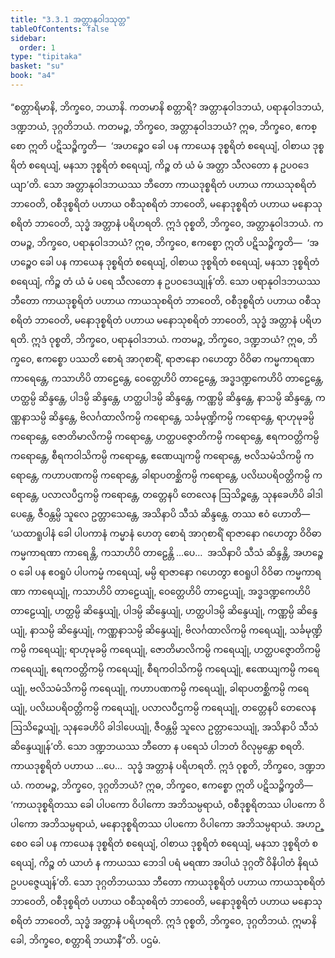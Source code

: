 ```yaml
---
title: "3.3.1 အတ္တာနုဝါဒသုတ္တ"
tableOfContents: false
sidebar:
  order: 1
type: "tipitaka"
basket: "su"
book: "a4"
---
```



<DynamicBreadcrumb />

<Division number="121" book="a4" e="ch" v="15" p="436">

<Paragraph number="783" book="a4">
“စတ္တာရိမာနိ, ဘိက္ခဝေ, ဘယာနိ. ကတမာနိ စတ္တာရိ? အတ္တာနုဝါဒဘယံ, ပရာနုဝါဒဘယံ, ဒဏ္ဍဘယံ, ဒုဂ္ဂတိဘယံ.
</Paragraph>

<Paragraph number="784" book="a4">
ကတမဉ္စ, ဘိက္ခဝေ, အတ္တာနုဝါဒဘယံ? ဣဓ, ဘိက္ခဝေ, ဧကစ္စော ဣတိ ပဋိသဉ္စိက္ခတိ—  ‘အဟဉ္စေဝ ခေါ ပန ကာယေန ဒုစ္စရိတံ စရေယျံ, ဝါစာယ ဒုစ္စရိတံ စရေယျံ, မနသာ ဒုစ္စရိတံ စရေယျံ, ကိဉ္စ တံ ယံ မံ အတ္တာ သီလတော န ဥပဝဒေယျာ’တိ. သော အတ္တာနုဝါဒဘယဿ ဘီတော ကာယဒုစ္စရိတံ ပဟာယ ကာယသုစရိတံ ဘာဝေတိ, ဝစီဒုစ္စရိတံ ပဟာယ ဝစီသုစရိတံ ဘာဝေတိ, မနောဒုစ္စရိတံ ပဟာယ မနောသုစရိတံ ဘာဝေတိ, သုဒ္ဓံ အတ္တာနံ ပရိဟရတိ. ဣဒံ ဝုစ္စတိ, ဘိက္ခဝေ, အတ္တာနုဝါဒဘယံ.
</Paragraph>

<Paragraph number="785" book="a4">
ကတမဉ္စ, ဘိက္ခဝေ, ပရာနုဝါဒဘယံ? ဣဓ, ဘိက္ခဝေ, ဧကစ္စော ဣတိ ပဋိသဉ္စိက္ခတိ—  ‘အဟဉ္စေဝ ခေါ ပန ကာယေန ဒုစ္စရိတံ စရေယျံ, ဝါစာယ ဒုစ္စရိတံ စရေယျံ, မနသာ ဒုစ္စရိတံ စရေယျံ, ကိဉ္စ တံ ယံ မံ ပရေ သီလတော န ဥပဝဒေယျုန်’တိ. သော ပရာနုဝါဒဘယဿ ဘီတော ကာယဒုစ္စရိတံ ပဟာယ ကာယသုစရိတံ ဘာဝေတိ, ဝစီဒုစ္စရိတံ ပဟာယ ဝစီသုစရိတံ ဘာဝေတိ, မနောဒုစ္စရိတံ ပဟာယ မနောသုစရိတံ ဘာဝေတိ, သုဒ္ဓံ အတ္တာနံ ပရိဟရတိ. ဣဒံ ဝုစ္စတိ, ဘိက္ခဝေ, ပရာနုဝါဒဘယံ.
</Paragraph>

<Paragraph number="786" book="a4">
ကတမဉ္စ, ဘိက္ခဝေ, ဒဏ္ဍဘယံ? ဣဓ, ဘိက္ခဝေ, ဧကစ္စော ပဿတိ စောရံ အာဂုစာရိံ, ရာဇာနော ဂဟေတွာ ဝိဝိဓာ ကမ္မကာရဏာ ကာရေန္တေ, ကသာဟိပိ တာဠေန္တေ, ဝေတ္တေဟိပိ တာဠေန္တေ, အဒ္ဓဒဏ္ဍကေဟိပိ တာဠေန္တေ, ဟတ္ထမ္ပိ ဆိန္ဒန္တေ, ပါဒမ္ပိ ဆိန္ဒန္တေ, ဟတ္ထပါဒမ္ပိ ဆိန္ဒန္တေ, ကဏ္ဏမ္ပိ ဆိန္ဒန္တေ, နာသမ္ပိ ဆိန္ဒန္တေ, ကဏ္ဏနာသမ္ပိ ဆိန္ဒန္တေ, ဗိလင်္ဂထာလိကမ္ပိ ကရောန္တေ, သင်္ခမုဏ္ဍိကမ္ပိ ကရောန္တေ, ရာဟုမုခမ္ပိ ကရောန္တေ, ဇောတိမာလိကမ္ပိ ကရောန္တေ, ဟတ္ထပဇ္ဇောတိကမ္ပိ ကရောန္တေ, ဧရကဝတ္တိကမ္ပိ ကရောန္တေ, စီရကဝါသိကမ္ပိ ကရောန္တေ, ဧဏေယျကမ္ပိ ကရောန္တေ, ဗလိသမံသိကမ္ပိ ကရောန္တေ, ကဟာပဏကမ္ပိ ကရောန္တေ, ခါရာပတစ္ဆိကမ္ပိ ကရောန္တေ, ပလိဃပရိဝတ္တိကမ္ပိ ကရောန္တေ, ပလာလပီဌကမ္ပိ ကရောန္တေ, တတ္တေနပိ တေလေန ဩသိဉ္စန္တေ, သုနခေဟိပိ ခါဒါပေန္တေ, ဇီဝန္တမ္ပိ သူလေ ဥတ္တာသေန္တေ, အသိနာပိ သီသံ ဆိန္ဒန္တေ.
</Paragraph>

<Paragraph number="787" book="a4">
တဿ ဧဝံ ဟောတိ—  ‘ယထာရူပါနံ ခေါ ပါပကာနံ ကမ္မာနံ ဟေတု စောရံ အာဂုစာရိံ ရာဇာနော ဂဟေတွာ ဝိဝိဓာ ကမ္မကာရဏာ ကာရေန္တိ, ကသာဟိပိ တာဠေန္တိ …ပေ…  အသိနာပိ သီသံ ဆိန္ဒန္တိ, အဟဉ္စေဝ ခေါ ပန ဧဝရူပံ ပါပကမ္မံ ကရေယျံ, မမ္ပိ ရာဇာနော ဂဟေတွာ ဧဝရူပါ ဝိဝိဓာ ကမ္မကာရဏာ ကာရေယျုံ, ကသာဟိပိ တာဠေယျုံ, ဝေတ္တေဟိပိ တာဠေယျုံ, အဒ္ဓဒဏ္ဍကေဟိပိ တာဠေယျုံ, ဟတ္ထမ္ပိ ဆိန္ဒေယျုံ, ပါဒမ္ပိ ဆိန္ဒေယျုံ, ဟတ္ထပါဒမ္ပိ ဆိန္ဒေယျုံ, ကဏ္ဏမ္ပိ ဆိန္ဒေယျုံ, နာသမ္ပိ ဆိန္ဒေယျုံ, ကဏ္ဏနာသမ္ပိ ဆိန္ဒေယျုံ, ဗိလင်္ဂထာလိကမ္ပိ ကရေယျုံ, သင်္ခမုဏ္ဍိကမ္ပိ ကရေယျုံ; ရာဟုမုခမ္ပိ ကရေယျုံ, ဇောတိမာလိကမ္ပိ ကရေယျုံ, ဟတ္ထပဇ္ဇောတိကမ္ပိ ကရေယျုံ, ဧရကဝတ္တိကမ္ပိ ကရေယျုံ, စီရကဝါသိကမ္ပိ ကရေယျုံ, ဧဏေယျကမ္ပိ ကရေယျုံ, ဗလိသမံသိကမ္ပိ ကရေယျုံ, ကဟာပဏကမ္ပိ ကရေယျုံ, ခါရာပတစ္ဆိကမ္ပိ ကရေယျုံ, ပလိဃပရိဝတ္တိကမ္ပိ ကရေယျုံ, ပလာလပီဌကမ္ပိ ကရေယျုံ, တတ္တေနပိ တေလေန ဩသိဉ္စေယျုံ, သုနခေဟိပိ ခါဒါပေယျုံ, ဇီဝန္တမ္ပိ သူလေ ဥတ္တာသေယျုံ, အသိနာပိ သီသံ ဆိန္ဒေယျုန်’တိ. သော ဒဏ္ဍဘယဿ ဘီတော န ပရေသံ ပါဘတံ ဝိလုမ္ပန္တော စရတိ. ကာယဒုစ္စရိတံ ပဟာယ …ပေ…  သုဒ္ဓံ အတ္တာနံ ပရိဟရတိ. ဣဒံ ဝုစ္စတိ, ဘိက္ခဝေ, ဒဏ္ဍဘယံ.
</Paragraph>

<Paragraph number="788" book="a4">
ကတမဉ္စ, ဘိက္ခဝေ, ဒုဂ္ဂတိဘယံ? ဣဓ, ဘိက္ခဝေ, ဧကစ္စော ဣတိ ပဋိသဉ္စိက္ခတိ—  ‘ကာယဒုစ္စရိတဿ ခေါ ပါပကော ဝိပါကော အဘိသမ္ပရာယံ, ဝစီဒုစ္စရိတဿ ပါပကော ဝိပါကော အဘိသမ္ပရာယံ, မနောဒုစ္စရိတဿ ပါပကော ဝိပါကော အဘိသမ္ပရာယံ. အဟဉ္စေဝ ခေါ ပန ကာယေန ဒုစ္စရိတံ စရေယျံ, ဝါစာယ ဒုစ္စရိတံ စရေယျံ, မနသာ ဒုစ္စရိတံ စရေယျံ, ကိဉ္စ တံ ယာဟံ န ကာယဿ ဘေဒါ ပရံ မရဏာ အပါယံ ဒုဂ္ဂတိံ ဝိနိပါတံ နိရယံ ဥပပဇ္ဇေယျန်’တိ. သော ဒုဂ္ဂတိဘယဿ ဘီတော ကာယဒုစ္စရိတံ ပဟာယ ကာယသုစရိတံ ဘာဝေတိ, ဝစီဒုစ္စရိတံ ပဟာယ ဝစီသုစရိတံ ဘာဝေတိ, မနောဒုစ္စရိတံ ပဟာယ မနောသုစရိတံ ဘာဝေတိ, သုဒ္ဓံ အတ္တာနံ ပရိဟရတိ. ဣဒံ ဝုစ္စတိ, ဘိက္ခဝေ, ဒုဂ္ဂတိဘယံ. ဣမာနိ ခေါ, ဘိက္ခဝေ, စတ္တာရိ ဘယာနီ”တိ.

</Paragraph>
</Division>

<Paragraph number="789" type="center" book="a4">
ပဌမံ.
</Paragraph>